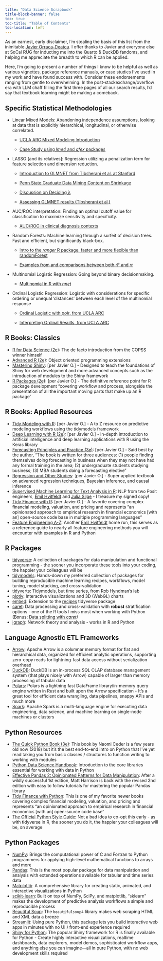 ```yaml
---
title: "Data Science Scrapbook"
title-block-banner: false
toc: true
toc-title: "Table of Contents"
toc-location: left
---
```


As an earnest, early disclaimer, I'm stealing the basis of this list from the inimitable [Javier Orraca-Deatcu](https://www.javierorracadeatcu.com/). I offer thanks to Javier and everyone else at SoCal RUG for inducting me into the Quarto & DuckDB fandoms, and helping me appreciate the breadth to which R can be applied.

Here, I'm going to present a number of things I know to be helpful as well as various vignettes, package reference manuals, or case studies I've used in my work and have found success with. Consider these endorsements ranging from gentle to overwhelming. In the post-stackexchange/overflow era with LLM chaff filling the first three pages of all our search results, I'd say that textbook learning might be making a comeback.

## Specific Statistical Methodologies

-   Linear Mixed Models: Abandoning independence assumptions, looking at data that is explicitly hierarchical, longitudinal, or otherwise correlated.

    -   [UCLA ARC Mixed Modeling Introduction](https://stats.oarc.ucla.edu/other/mult-pkg/introduction-to-linear-mixed-models/)

    -   [Case Study using *lme4* and *afex* packages](https://mspeekenbrink.github.io/sdam-r-companion/linear-mixed-effects-models.html)

-   LASSO \[and its relatives\]: Regression utilizing a penalization term for feature selection and dimension reduction.

    -   [Introduction to GLMNET from Tibsherani et al. at Stanford](https://glmnet.stanford.edu/articles/glmnet.html)

    -   [Penn State Graduate Data Mining Content on Shrinkage](https://online.stat.psu.edu/stat508/lesson/5)

    -   [Discussion on Deciding &lambda;](https://stackoverflow.com/questions/23240182/deciding-threshold-for-glm-logistic-regression-model-in-r)

    -   [Assessing GLMNET results (Tibsherani et al.)](https://glmnet.stanford.edu/reference/assess.glmnet.html)

-   AUC/ROC interpretation: Finding an optimal cutoff value for classification to maximize sensitivity and specificity.

    -   [AUC/ROC in clinical diagnosis contexts](https://pubmed.ncbi.nlm.nih.gov/38024184/)

-   Random Forests: Machine learning through a surfeit of decision trees. Fast and efficient, but significantly black-box.

    -   [Intro to the *ranger* R package, faster and more flexible than randomForest](https://cran.r-project.org/web/packages/ranger/ranger.pdf)

    -   [Examples from and comparisons between both rF and rr](https://www.css.cornell.edu/faculty/dgr2/_static/files/R_html/CompareRandomForestPackages.html)

-   Multinomial Logistic Regression: Going beyond binary decisionmaking.

    -   [Multinomial in R with *nnet*](https://rpubs.com/beane/n4_2)

-   Ordinal Logistic Regression: Logistic with considerations for specific ordering or unequal 'distances' between each level of the multinomial response

    -   [Ordinal Logistic with *polr*, from UCLA ARC](https://stats.oarc.ucla.edu/r/dae/ordinal-logistic-regression/)

    -   [Interpreting Ordinal Results, from UCLA ARC](https://stats.oarc.ucla.edu/r/faq/ologit-coefficients/)

## R Books: Classics

-   [R for Data Science (2e)](https://r4ds.hadley.nz/): The de facto introduction from the COPSS winner himself
-   [Advanced R (2e)](https://adv-r.hadley.nz/): Object oriented programming extensions
-   [Mastering Shiny](https://mastering-shiny.org/): \[per Javier O.\] - Designed to teach the foundations of Shiny for web development and more advanced concepts such as the introduction of modules to the Shiny framework
-   [R Packages (2e)](https://r-pkgs.org/): \[per Javier O.\] - The definitive reference point for R package development "covering workflow and process, alongside the presentation of all the important moving parts that make up an R package"

## R Books: Applied Resources

-   [Tidy Modeling with R](https://www.tmwr.org/): \[per Javier O.\] - A to Z resource on predictive modeling workflows using the tidymodels framework
-   [Deep Learning with R (2e)](https://www.manning.com/books/deep-learning-with-r-second-edition): \[per Javier O.\] - In-depth introduction to artificial intelligence and deep learning applications with R using the Keras library
-   [Forecasting Principles and Practice (3e)](https://otexts.com/fpp3/): \[per Javier O.\] - Said best by the author, "The book is written for three audiences: (1) people finding themselves doing forecasting in business when they may not have had any formal training in the area; (2) undergraduate students studying business; (3) MBA students doing a forecasting elective"
-   [Regression and Other Studies](https://www.cambridge.org/core/books/regression-and-other-stories/DD20DD6C9057118581076E54E40C372C): \[per Javier O.\] - Super applied textbook on advanced regression techniques, Bayesian inference, and causal inference
-   [Supervised Machine Learning for Text Analysis in R](https://smltar.com/): NLP from two Posit engineers, [Emil Hvitfeldt](https://emilhvitfeldt.com/) and [Julia Silge](https://juliasilge.com/) - I treasure my signed copy!
-   [Tidy Finance with R](https://www.tidy-finance.org/r/): \[per Javier O.\] - A favorite covering complex financial modeling, valuation, and pricing and represents "an opinionated approach to empirical research in financial economics \[with an\] open-source code base in multiple programming languages"
-   [Feature Engineering A-Z](https://feaz-book.com/): Another [Emil Hvitfeldt](https://emilhvitfeldt.com/) home run, this serves as a reference guide to nearly all feature engineering methods you will encounter with examples in R and Python

## R Packages

-   [tidyverse](https://www.tidyverse.org/): A collection of packages for data manipulation and functional programming - the sooner you incorporate these tools into your coding, the happier your colleagues will be
-   [tidymodels](https://www.tidymodels.org/): Hands-down my preferred collection of packages for building reproducible machine learning recipes, workflows, model tuning, model stacking, and cross-validation
-   [tidyverts](https://tidyverts.org/): Tidymodels, but time series, from Rob Hyndman's lab
-   [plotly](https://plotly.com/r/): Interactive visualizations and 3D (WebGL) charts
-   [embed](https://embed.tidymodels.org/): Extension to the [recipes](https://recipes.tidymodels.org/) tidyverse package
-   [caret](https://cran.r-project.org/web/packages/caret/vignettes/caret.html): Data processing and cross-validation with **robust** stratification options - one of the R tools I miss most when working with Python (Bonus: [Data splitting with *caret*](https://topepo.github.io/caret/data-splitting.html)*)*
-   [igraph](https://r.igraph.org/): Network theory and analysis - works in R and Python

## Language Agnostic ETL Frameworks

-   [Arrow](https://arrow.apache.org/): Apache Arrow is a columnar memory format for flat and hierarchical data, organized for efficient analytic operations, supporting zero-copy reads for lightning-fast data access without serialization overhead
-   [DuckDB](https://duckdb.org/): DuckDB is an in-process SQL OLAP database management system (that plays nicely with Arrow) capable of larger than memory processing of tabular data
-   [Polars](https://www.pola.rs/): Polars is a lightning fast DataFrame library/in-memory query engine written in Rust and built upon the Arrow specification - It's a great tool for efficient data wrangling, data pipelines, snappy APIs and much more
-   [Spark](https://spark.apache.org/): Apache Spark is a multi-language engine for executing data engineering, data science, and machine learning on single-node machines or clusters

## Python Resources

-   [The Quick Python Book (3e)](https://www.manning.com/books/the-quick-python-book-third-edition): This book by Naomi Ceder is a few years old now (2018) but it's the best end-to-end intro on Python that I've yet read taking you from basic classes / structures to function writing to working with modules
-   [Python Data Science Handbook](https://jakevdp.github.io/PythonDataScienceHandbook/): Introduction to the core libraries essential for working with data in Python
-   [Effective Pandas 2: Opinionated Patterns for Data Manipulation](https://store.metasnake.com/effective-pandas-book): After a wildly successful 1st edition, Matt Harrison is back with the revised 2nd edition with easy to follow tutorials for mastering the popular Pandas library
-   [Tidy Finance with Python](https://www.tidy-finance.org/python/): This is one of my favorite newer books covering complex financial modeling, valuation, and pricing and represents "an opinionated approach to empirical research in financial economics \[with an\] open-source code base"
-   [The Official Python Style Guide](https://www.python.org/doc/essays/styleguide/): Not a bad idea to co-opt this early - as with tidyverse in R, the sooner you do it, the happier your colleagues will be, on average

## Python Packages

-   [NumPy](https://numpy.org/): Brings the computational power of C and Fortran to Python programmers for applying high-level mathematical functions to arrays and more
-   [Pandas](https://pandas.pydata.org/): This is the most popular package for data manipulation and analysis with extended operations available for tabular and time series data
-   [Matplotlib](https://matplotlib.org/): A comprehensive library for creating static, animated, and interactive visualizations in Python
-   [scikit-learn](https://scikit-learn.org/stable/): Built on top of NumPy, SciPy, and matplotlib, "sklearn" makes the development of predictive analysis workflows a simple and reproducible process
-   [Beautiful Soup](https://www.crummy.com/software/BeautifulSoup/): The `beautifulsoup4` library makes web scraping HTML and XML data a breeze
-   [Streamlit](https://streamlit.io/): Using pure Python, this package lets you build interactive web apps in minutes with no UI / front-end experience required
-   [Shiny for Python](https://shiny.posit.co/py/): The popular Shiny framework for R is finally available for Python - Create highly interactive visualizations, realtime dashboards, data explorers, model demos, sophisticated workflow apps, and anything else you can imagine—all in pure Python, with no web development skills required
